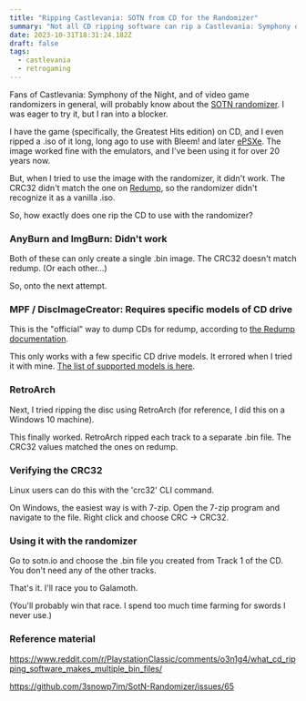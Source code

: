 ```yaml
---
title: "Ripping Castlevania: SOTN from CD for the Randomizer"
summary: "Not all CD ripping software can rip a Castlevania: Symphony of the Night disc image that's compatible with the sotn.io randomizer. Here's how I did it, after much trial and error."
date: 2023-10-31T18:31:24.182Z
draft: false
tags:
  - castlevania
  - retrogaming
---
```


Fans of Castlevania: Symphony of the Night, and of video game randomizers in general, will probably know about the
[SOTN randomizer](https://sotn.io/). I was eager to try it, but I ran into a blocker.

I have the game (specifically, the Greatest Hits edition) on CD, and I even ripped a .iso of it long, long ago to use with Bleem! and later [ePSXe](https://www.epsxe.com/). The image worked fine with the emulators, and I've been using it for over 20 years now.

But, when I tried to use the image with the randomizer, it didn't work. The CRC32 didn't match the one on [Redump](http://redump.org/disc/3379/), so the randomizer didn't recognize it as a vanilla .iso.

So, how exactly does one rip the CD to use with the randomizer?

### AnyBurn and ImgBurn: Didn't work 

Both of these can only create a single .bin image. The CRC32 doesn't match redump. (Or each other…) 

So, onto the next attempt.

### MPF / DiscImageCreator: Requires specific models of CD drive 

This is the "official" way to dump CDs for redump, according to [the Redump documentation](http://wiki.redump.org/index.php?title=Disc_Dumping_Guide_(MPF) ). 

This only works with a few specific CD drive models. It errored when I tried it with mine. [The list of supported models is here](http://wiki.redump.org/index.php?title=DiscImageCreator:_Optical_Disc_Drive_Compatibility).

### RetroArch

Next, I tried ripping the disc using RetroArch (for reference, I did this on a Windows 10 machine).

This finally worked. RetroArch ripped each track to a separate .bin file. The CRC32 values matched the ones on redump. 

### Verifying the CRC32 

Linux users can do this with the 'crc32' CLI command. 

On Windows, the easiest way is with 7-zip. Open the 7-zip program and navigate to the file. Right click and choose CRC -> CRC32.

### Using it with the randomizer 

Go to sotn.io and choose the .bin file you created from Track 1 of the CD. You don't need any of the other tracks.

That's it. I'll race you to Galamoth.

(You'll probably win that race. I spend too much time farming for swords I never use.)

### Reference material

https://www.reddit.com/r/PlaystationClassic/comments/o3n1g4/what_cd_ripping_software_makes_multiple_bin_files/ 

https://github.com/3snowp7im/SotN-Randomizer/issues/65 
